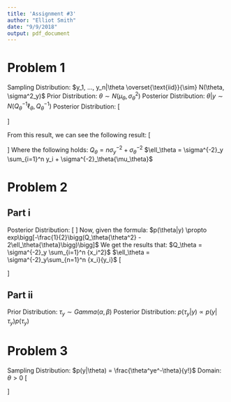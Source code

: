 ```yaml
---
title: 'Assignment #3'
author: "Elliot Smith"
date: "9/9/2018"
output: pdf_document
---
```


# Problem 1

Sampling Distribution: $y_1, ..., y_n|\theta \overset{\text{iid}}{\sim} N(\theta, \sigma^2_y)$
\newline
Prior Distribution: $\theta \sim N(\mu_\theta, \sigma^2_\theta)$
\newline
Posterior Distribution: $\theta|y \sim N(Q^{-1}_\theta{\ell_\theta}, Q^{-1}_\theta)$
\newline
\newline
Posterior Distribution:
\newline
\[
\begin{aligned}
p(\theta|y) & \propto p(y|\theta)p(\theta) \\
& = \Bigg[\frac{1}{\sqrt{2\pi\sigma^2_y}}\Bigg]^n{exp\Bigg(-\frac{1}{2\sigma^2_y}\sum_{i=1}^n(y_i - \theta)^2\Bigg)}
\times \frac{1}{\sqrt{2\pi\sigma^2_\theta}}{exp\Bigg(-\frac{1}{2\sigma^2_\theta}(\theta - \mu_\theta)^2\Bigg)} \\
& \propto {exp\Bigg(-\frac{1}{2\sigma^2_\theta}(\theta - \mu_\theta)^2\Bigg)}
\times {exp\Bigg(-\frac{1}{2\sigma^2_y}\sum_{i=1}^n(y_i - \theta)^2\Bigg)} \\
& = exp\Bigg(-\frac{\theta^2 - 2\theta{\mu_\theta} + \mu_\theta^2}{2\sigma^2_\theta}\Bigg)
\times exp\Bigg(-\frac{\sum_{i=1}^n (y_i^2 - 2\theta{y_i} + \theta^2)}{2\sigma^2_y}\Bigg) \\
& = exp\Bigg(\frac{-\theta^2 + 2\theta{\mu_\theta} - \mu_\theta^2}{2\sigma^2_\theta}
- \frac{\sum_{i=1}^n (y_i^2 - 2\theta{y_i} + \theta^2)}{2\sigma^2_y}\Bigg) \\
& = exp\Bigg(\frac{\sigma^2_y[-\theta^2 + 2\theta{\mu_\theta} - \mu_\theta^2] - \sigma^2_\theta[\sum_{i=1}^n (y_i^2 - 2\theta{y_i} + \theta^2)]}
{2\sigma^2_\theta{\sigma^2_y}}\Bigg) \\
& = exp\Bigg(\frac{-\theta^2(\sigma^2_y + n \sigma^2_\theta) + 2\theta(\mu_\theta\sigma^2_y + \sigma^2_\theta{y_1} + ... + \sigma^2_\theta{y_n})
- (\mu_\theta^2{\sigma^2_y + \sigma^2_\theta{y_1^2}} + ... + \sigma^2_\theta{y_n^2})}{2\sigma^2_\theta{\sigma^2_y}}\Bigg) \\
& = exp\Bigg(\frac{-\theta^2 + 2\theta\frac{\mu_\theta{\sigma^2_y} + \sum_{i=1}^n \sigma^2_\theta{y_i}}{\sigma^2_y + n\sigma^2_\theta} - 
\bigg(\frac{\mu_\theta\sigma^2_y + \sum_{i=1}^n \sigma^2_\theta{y_i}}{\sigma^2_y + n\sigma^2_\theta}\bigg)}{2\frac{\sigma^2_\theta{\sigma^2_y}}{\sigma^2_y + n\sigma^2_\theta}}\Bigg)
\times exp\Bigg(-\frac{\mu_\theta^2\sigma_y^2 + \sum_{i=1}^n \sigma^2_\theta{y_i^2}}{2\sigma^2_\theta\sigma^2_y}\Bigg) \\
& = exp\Bigg(-\frac{\bigg(\theta - \frac{\mu_\theta\sigma^2_y + \sum_{i=1}^n \sigma^2_\theta{y_i}}{\sigma^2_y + n\sigma^2_\theta}\bigg)^2}
{2\frac{\sigma^2_\theta\sigma^2_y}{\sigma^2_y + n\sigma^2_\theta}}\Bigg) \\
\end{aligned}
\]

\newpage

From this result, we can see the following result:
\newline
\[
\begin{aligned}
\theta|y & \sim N\bigg(\frac{\mu_\theta\sigma^2_y + \sum_{i=1}^n \sigma_\theta^2{y_i}}{\sigma^2_y + n\sigma^2_\theta},
\frac{\sigma^2_y\sigma^2_\theta}{\sigma^2_y + n\sigma^2_\theta}\bigg) \\
& \sim N\bigg(\frac{\mu_\theta\sigma^{-2}_\theta + {\sigma_y^{-2}}\sum_{i=1}^n {y_i}}{\sigma^{-2}_\theta + n\sigma^{-2}_y},
\frac{1}{\sigma^{-2}_\theta + n\sigma^{-2}_y}\bigg) \\
& \sim N(Q^{-1}_\theta{\ell_\theta}, Q^{-1}_\theta)
\end{aligned}
\]
\newline
Where the following holds:
\newline
\newline
$Q_\theta = n\sigma^{-2}_y + \sigma^{-2}_\theta$
\newline
$\ell_\theta = \sigma^{-2}_y \sum_{i=1}^n y_i + \sigma^{-2}_\theta{\mu_\theta}$

# Problem 2

## Part i

Posterior Distribution:
\newline
\[
\begin{aligned}
p(\theta|y, \tau_y) & = \frac{1}{\sqrt{2\pi{\sigma^2_y}}}exp\bigg[-\frac{1}{2\sigma^2_y}\sum_{i=1}^n (y_i - \theta{x_i})^2\bigg] \\
& \propto exp\bigg[-\frac{1}{2\sigma^2_y}\sum_{i=1}^n (y_i - \theta{x_i})^2\bigg] \\
& = exp\Bigg[-\frac{1}{2}\bigg(\frac{1}{\sigma^2_y}\sum_{i=1}^n (y_i^2 -2\theta{x_i}{y_i} + \theta^2{x_i^2}\bigg)\Bigg] \\
& = exp\Bigg[-\frac{1}{2}\bigg(\frac{1}{\sigma^2_y}\bigg[\sum_{i=1}^n y_i^2 - \sum_{n=1}^n 2\theta{x_i}{y_i} + \sum_{i=1}^n \theta^2{x_i^2}\bigg]\bigg)\Bigg] \\
& = exp\Bigg[-\frac{1}{2}\bigg(\frac{1}{\sigma^2_y}\bigg[\sum_{i=1}^n y_i^2 - {2\theta}\sum_{n=1}^n {x_i}{y_i} + {\theta^2} \sum_{i=1}^n {x_i^2}\bigg]\bigg)\Bigg] \\
& = exp\Bigg[-\frac{1}{2}\bigg(\sigma^{-2}_y\sum_{i=1}^n y_i^2 - {2\theta}\sigma^{-2}_y\sum_{n=1}^n {x_i}{y_i} + {\theta^2}\sigma^{-2}_y \sum_{i=1}^n {x_i^2}\bigg)\Bigg] \\
& \propto exp\Bigg[-\frac{1}{2}\bigg({\theta^2}\sigma^{-2}_y \sum_{i=1}^n {x_i^2} - {2\theta}\sigma^{-2}_y\sum_{n=1}^n {x_i}{y_i}\bigg)\Bigg] \\
\end{aligned}
\]
\newline
Now, given the formula: $p(\theta|y) \propto exp\bigg[-\frac{1}{2}\bigg(Q_\theta{\theta^2} - 2\ell_\theta{\theta}\bigg)\bigg]$
\newline
\newline
We get the results that:
\newline
\newline
$Q_\theta = \sigma^{-2}_y \sum_{i=1}^n {x_i^2}$
\newline
$\ell_\theta = \sigma^{-2}_y\sum_{n=1}^n {x_i}{y_i}$
\newline
\[
\begin{aligned}
p(\theta|y, \tau_y) & \sim N(Q_\theta^{-1}\ell_\theta, Q_\theta^{-1}) \\
& \sim N\bigg(\big(\sigma^{-2}_y \sum_{i=1}^n {x_i^2}\big)^{-1} \times \big(\sigma^{-2}_y\sum_{n=1}^n {x_i}{y_i}\big)^{-1}, \big(\sigma^{-2}_y \sum_{i=1}^n {x_i^2}\big)^{-1} \bigg)
\end{aligned}
\]

## Part ii

Prior Distribution: $\tau_y \sim Gamma(\alpha, \beta)$
\newline
Posterior Distribution: $p(\tau_y|y) \propto p(y|\tau_y)p(\tau_y)$

# Problem 3

Sampling Distribution: $p(y|\theta) = \frac{\theta^ye^-\theta}{y!}$
\newline
Domain: $\theta > 0$
\newline
\newline
\[
\begin{aligned}
p(y|\theta) & = \prod_{i=1}^{n}\frac{\theta^{y_i}e^-{\theta}}{{y_i}!} \\
& = \theta^{{\sum_{i=1}^n}{y_i}}e^{-n\theta} \times \prod_{i=1}^n \frac{1}{{y_i}!} \\
log[p(y|\theta)] & = log\bigg[\theta^{{\sum_{i=1}^n}{y_i}}e^{-n\theta} \times \prod_{i=1}^n \frac{1}{{y_i}!}\bigg] \\
& = \bigg[{\sum_{i=1}^n}{y_i}\bigg]log(\theta) - n\theta - log\bigg[\sum_{i=1}^n{y_i}!\bigg] \\
\frac{d}{d\theta}log[p(y|\theta)] & = \frac{d}{d\theta}\Bigg[\bigg[{\sum_{i=1}^n}{y_i}\bigg]log(\theta)\Bigg]  - \frac{d}{d\theta}({n\theta}) + 0\\
& = \bigg[\sum_{i=1}^n{y_i}\bigg]{\frac{1}{\theta}} - n \\
\frac{d^2}{d\theta^2}log[p(y|\theta)] & = \bigg[\sum_{i=1}^n\frac{d}{d\theta} \theta^{-1}\bigg] + 0 \\
& = \frac{-\sum_{i=1}^n{y_i}}{\theta^2} \\
E\bigg[\frac{d^2log[p(y|\theta)]}{d\theta^2}\bigg|\theta\bigg] & = \frac{-n\theta}{\theta^2} \\
& = \frac{-n}{\theta} \\
\sqrt{-E\bigg[\frac{d^2log[p(y|\theta)]}{d\theta^2}\bigg|\theta\bigg]} & = \sqrt{\frac{n}{\theta}} \\
& \propto \theta^{-\frac{1}{2}} \\
& \sim Gamma\bigg(\alpha = \frac{1}{2}, \beta = 0\bigg)
\end{aligned}
\]










